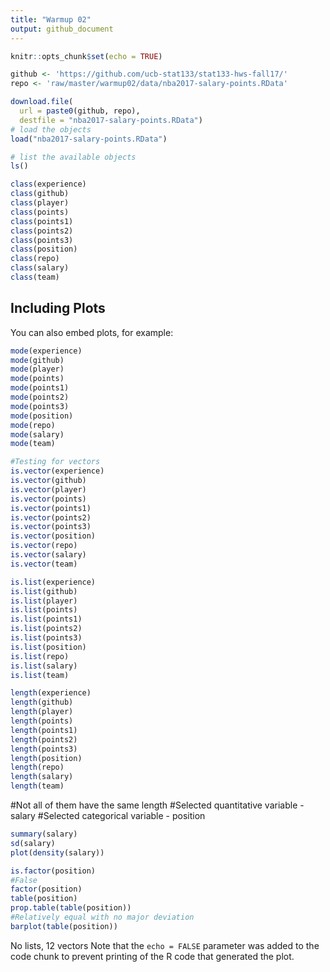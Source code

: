 ```yaml
---
title: "Warmup 02"
output: github_document
---
```


```r
knitr::opts_chunk$set(echo = TRUE)
```
```r
github <- 'https://github.com/ucb-stat133/stat133-hws-fall17/'
repo <- 'raw/master/warmup02/data/nba2017-salary-points.RData'

download.file(
  url = paste0(github, repo),
  destfile = "nba2017-salary-points.RData")
# load the objects
load("nba2017-salary-points.RData")

# list the available objects
ls()
```

```r
class(experience)
class(github)
class(player)
class(points)
class(points1)
class(points2)
class(points3)
class(position)
class(repo)
class(salary)
class(team)
```

## Including Plots

You can also embed plots, for example:

```r
mode(experience)
mode(github)
mode(player)
mode(points)
mode(points1)
mode(points2)
mode(points3)
mode(position)
mode(repo)
mode(salary)
mode(team)
```
```r
#Testing for vectors
is.vector(experience)
is.vector(github)
is.vector(player)
is.vector(points)
is.vector(points1)
is.vector(points2)
is.vector(points3)
is.vector(position)
is.vector(repo)
is.vector(salary)
is.vector(team)
```
```r
is.list(experience)
is.list(github)
is.list(player)
is.list(points)
is.list(points1)
is.list(points2)
is.list(points3)
is.list(position)
is.list(repo)
is.list(salary)
is.list(team)
```
```r
length(experience)
length(github)
length(player)
length(points)
length(points1)
length(points2)
length(points3)
length(position)
length(repo)
length(salary)
length(team)
```
#Not all of them have the same length
#Selected quantitative variable - salary
#Selected categorical variable - position
```r
summary(salary)
sd(salary)
plot(density(salary))
```
```r
is.factor(position)
#False
factor(position)
table(position)
prop.table(table(position))
#Relatively equal with no major deviation
barplot(table(position))
```
No lists, 12 vectors
Note that the `echo = FALSE` parameter was added to the code chunk to prevent printing of the R code that generated the plot.
